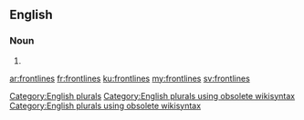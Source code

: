 ==English==

===Noun===
{{head|en}}

# {{plural of|frontline}}

[[Category:English plurals]][[Category:English plurals using obsolete wikisyntax]][[Category:English plurals using obsolete wikisyntax]]

[[ar:frontlines]]
[[fr:frontlines]]
[[ku:frontlines]]
[[my:frontlines]]
[[sv:frontlines]]